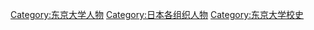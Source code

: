 [[Category:东京大学人物|Category:东京大学人物]]
[[Category:日本各组织人物|Category:日本各组织人物]]
[[Category:东京大学校史|Category:东京大学校史]]